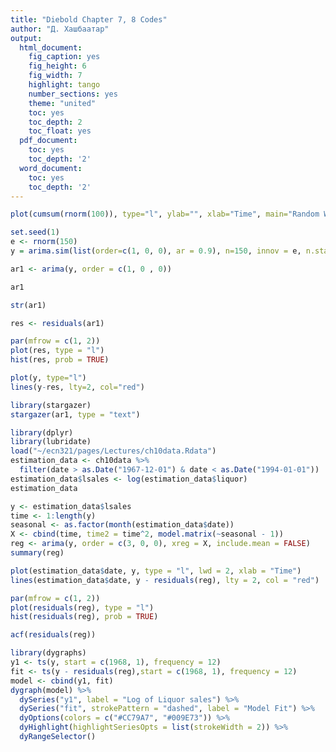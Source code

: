 ```yaml
---
title: "Diebold Chapter 7, 8 Codes"
author: "Д. Хашбаатар"
output:
  html_document:
    fig_caption: yes
    fig_height: 6
    fig_width: 7
    highlight: tango
    number_sections: yes
    theme: "united"
    toc: yes
    toc_depth: 2
    toc_float: yes
  pdf_document:
    toc: yes
    toc_depth: '2'
  word_document:
    toc: yes
    toc_depth: '2'
---
```

```r
plot(cumsum(rnorm(100)), type="l", ylab="", xlab="Time", main="Random Walk")
```

```r
set.seed(1)
e <- rnorm(150)
y = arima.sim(list(order=c(1, 0, 0), ar = 0.9), n=150, innov = e, n.start = 1, start.innov = 0)
```

```r
ar1 <- arima(y, order = c(1, 0 , 0))
```

```r
ar1
```

```r
str(ar1)
```

```r
res <- residuals(ar1)
```

```r
par(mfrow = c(1, 2))
plot(res, type = "l")
hist(res, prob = TRUE)
```

```r
plot(y, type="l")
lines(y-res, lty=2, col="red")
```
```r
library(stargazer)
stargazer(ar1, type = "text")
```

```r
library(dplyr)
library(lubridate)
load("~/ecn321/pages/Lectures/ch10data.Rdata")
estimation_data <- ch10data %>% 
  filter(date > as.Date("1967-12-01") & date < as.Date("1994-01-01"))
estimation_data$lsales <- log(estimation_data$liquor)
estimation_data

```


```r
y <- estimation_data$lsales
time <- 1:length(y)
seasonal <- as.factor(month(estimation_data$date))
X <- cbind(time, time2 = time^2, model.matrix(~seasonal - 1))
reg <- arima(y, order = c(3, 0, 0), xreg = X, include.mean = FALSE)
summary(reg)
```


```r
plot(estimation_data$date, y, type = "l", lwd = 2, xlab = "Time")
lines(estimation_data$date, y - residuals(reg), lty = 2, col = "red")
```
```r

par(mfrow = c(1, 2))
plot(residuals(reg), type = "l")
hist(residuals(reg), prob = TRUE)
```
```r
acf(residuals(reg))
```


```r
library(dygraphs)
y1 <- ts(y, start = c(1968, 1), frequency = 12)
fit <- ts(y - residuals(reg),start = c(1968, 1), frequency = 12)
model <- cbind(y1, fit)
dygraph(model) %>% 
  dySeries("y1", label = "Log of Liquor sales") %>%
  dySeries("fit", strokePattern = "dashed", label = "Model Fit") %>% 
  dyOptions(colors = c("#CC79A7", "#009E73")) %>% 
  dyHighlight(highlightSeriesOpts = list(strokeWidth = 2)) %>% 
  dyRangeSelector()
```

